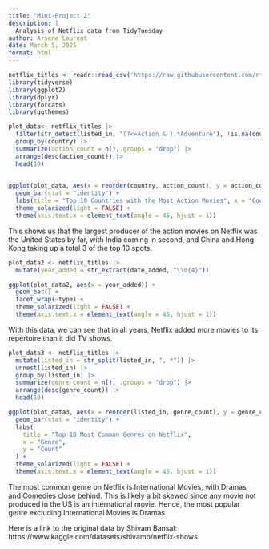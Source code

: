 ```yaml
---
title: "Mini-Project 2"
description: |
  Analysis of Netflix data from TidyTuesday
author: Arsene Laurent
date: March 5, 2025
format: html
---
```


```r
netflix_titles <- readr::read_csv('https://raw.githubusercontent.com/rfordatascience/tidytuesday/main/data/2021/2021-04-20/netflix_titles.csv')
library(tidyverse)
library(ggplot2)
library(dplyr)
library(forcats)
library(ggthemes)
```

```r
plot_data<- netflix_titles |>
  filter(str_detect(listed_in, "(?<=Action & ).*Adventure"), !is.na(country)) |>
  group_by(country) |>
  summarize(action_count = n(),.groups = "drop") |>
  arrange(desc(action_count)) |>
  head(10)
  
```


```r
ggplot(plot_data, aes(x = reorder(country, action_count), y = action_count, fill = action_count)) +
  geom_bar(stat = "identity") +
  labs(title = "Top 10 Countries with the Most Action Movies", x = "Country", y = "Number of Action Movies") +
  theme_solarized(light = FALSE) +
  theme(axis.text.x = element_text(angle = 45, hjust = 1))
```

This shows us that the largest producer of the action movies on Netflix was the United States by far, with India coming in second, and China and Hong Kong taking up a total 3 of the top 10 spots.

```r
plot_data2 <- netflix_titles |>
  mutate(year_added = str_extract(date_added, "\\d{4}"))

ggplot(plot_data2, aes(x = year_added)) +
  geom_bar() +
  facet_wrap(~type) +
  theme_solarized(light = FALSE) +
  theme(axis.text.x = element_text(angle = 45, hjust = 1))
```

With this data, we can see that in all years, Netflix added more movies to its repertoire than it did TV shows.
```r
plot_data3 <- netflix_titles |>
  mutate(listed_in = str_split(listed_in, ", *")) |>
  unnest(listed_in) |>
  group_by(listed_in) |>
  summarize(genre_count = n(), .groups = "drop") |>
  arrange(desc(genre_count)) |>
  head(10)

ggplot(plot_data3, aes(x = reorder(listed_in, genre_count), y = genre_count)) +
  geom_bar(stat = "identity") +
  labs(
    title = "Top 10 Most Common Genres on Netflix",
    x = "Genre",
    y = "Count"
  ) +
  theme_solarized(light = FALSE) +
  theme(axis.text.x = element_text(angle = 45, hjust = 1))
```
The most common genre on Netflix is International Movies, with Dramas and Comedies close behind. This is likely a bit skewed since any movie not produced in the US is an international movie. Hence, the most popular genre excluding International Movies is Dramas



Here is a link to the original data by Shivam Bansal: https://www.kaggle.com/datasets/shivamb/netflix-shows  